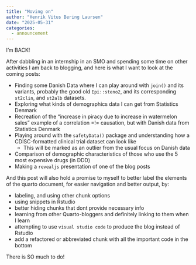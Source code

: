 ```yaml
---
title: "Moving on"
author: "Henrik Vitus Bering Laursen"
date: "2025-05-31"
categories:
  - announcement
---
```


I'm BACK!

After dabbling in an internship in an SMO and spending some time on other
activities I am back to blogging, and here is what I want to look at the coming
posts:

- Finding some Danish Data where I can play around with `join()` and its variants, probably the good old `Epi::steno2`, and its corresponding `st2clin`, and `st2alb` datasets.
- Exploring what kinds of demographics data I can get from Statistics Denmark
- Recreation of the "increase in piracy due to increase in watermelon sales" example of a correlation =!= causation, but with Danish data from Statistics Denmark
- Playing around with the `safetyData()` package and understanding how a CDISC-formatted clinical trial dataset can look like
  - This will be marked as an outlier from the usual focus on Danish data
- Comparison of demographic characteristics of those who use the 5 most expensive drugs (in DDD)
- Making a `revealjs` presentation of one of the blog posts

And this post will also hold a promise to myself to better label the elements of
the quarto document, for easier navigation and better output, by:

  - labeling, and using other chunk options
  - using snippets in Rstudio
  - better hiding chunks that dont provide necessary info
  - learning from other Quarto-bloggers and definitely linking to them when I learn
  - attempting to use `visual studio code` to produce the blog instead of Rstudio
  - add a refactored or abbreviated chunk with all the important code in the bottom

There is SO much to do!

